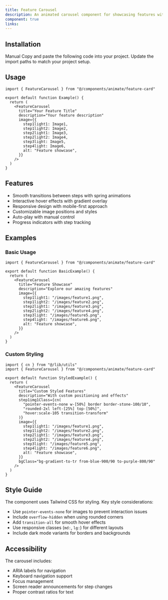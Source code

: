 ```yaml
---
title: Feature Carousel
description: An animated carousel component for showcasing features with smooth transitions and interactive elements.
component: true
links:
---
```


<ComponentPreview
  name="feature-carousel-demo"
  className="[&_.preview>[data-orientation=vertical]]:sm:max-w-[70%]"
/>

## Installation

<Tabs defaultValue="manual">
  <TabsList>
    <TabsTrigger value="manual">Manual</TabsTrigger>
  </TabsList>
  <TabsContent value="manual">
    <Steps>
      <Step>Copy and paste the following code into your project.</Step>
      <ComponentSource name="feature-carousel" />
      <Step>Update the import paths to match your project setup.</Step>
    </Steps>
  </TabsContent>
</Tabs>

## Usage

```tsx
import { FeatureCarousel } from "@/components/animate/feature-card"
```

```tsx
export default function Example() {
  return (
    <FeatureCarousel
      title="Your Feature Title"
      description="Your feature description"
      image={{
        step1light1: Image1,
        step1light2: Image2,
        step2light1: Image3,
        step2light2: Image4,
        step3light: Image5,
        step4light: Image6,
        alt: "Feature showcase",
      }}
    />
  )
}
```

## Features

- Smooth transitions between steps with spring animations
- Interactive hover effects with gradient overlay
- Responsive design with mobile-first approach
- Customizable image positions and styles
- Auto-play with manual control
- Progress indicators with step tracking

## Examples

### Basic Usage

```tsx
import { FeatureCarousel } from "@/components/animate/feature-card"

export default function BasicExample() {
  return (
    <FeatureCarousel
      title="Feature Showcase"
      description="Explore our amazing features"
      image={{
        step1light1: "/images/feature1.png",
        step1light2: "/images/feature2.png",
        step2light1: "/images/feature3.png",
        step2light2: "/images/feature4.png",
        step3light: "/images/feature5.png",
        step4light: "/images/feature6.png",
        alt: "Feature showcase",
      }}
    />
  )
}
```

### Custom Styling

```tsx
import { cn } from "@/lib/utils"
import { FeatureCarousel } from "@/components/animate/feature-card"

export default function StyledExample() {
  return (
    <FeatureCarousel
      title="Custom Styled Features"
      description="With custom positioning and effects"
      step1img1Class={cn(
        "pointer-events-none w-[50%] border border-stone-100/10",
        "rounded-2xl left-[25%] top-[50%]",
        "hover:scale-105 transition-transform"
      )}
      image={{
        step1light1: "/images/feature1.png",
        step1light2: "/images/feature2.png",
        step2light1: "/images/feature3.png",
        step2light2: "/images/feature4.png",
        step3light: "/images/feature5.png",
        step4light: "/images/feature6.png",
        alt: "Feature showcase",
      }}
      bgClass="bg-gradient-to-tr from-blue-900/90 to-purple-800/90"
    />
  )
}
```

## Style Guide

The component uses Tailwind CSS for styling. Key style considerations:

- Use `pointer-events-none` for images to prevent interaction issues
- Include `overflow-hidden` when using rounded corners
- Add `transition-all` for smooth hover effects
- Use responsive classes (`md:`, `lg:`) for different layouts
- Include dark mode variants for borders and backgrounds

## Accessibility

The carousel includes:

- ARIA labels for navigation
- Keyboard navigation support
- Focus management
- Screen reader announcements for step changes
- Proper contrast ratios for text
